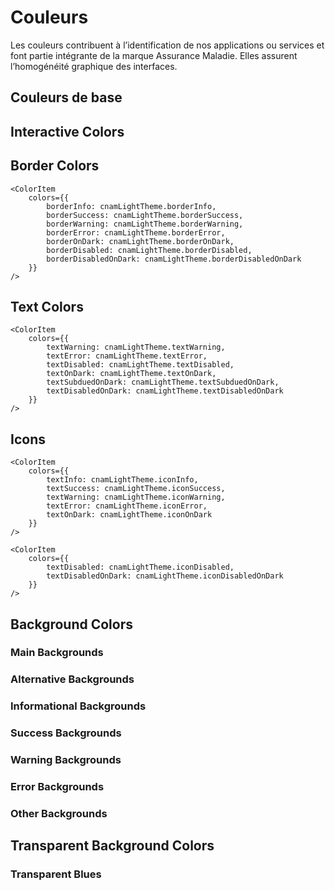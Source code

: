 
<Meta title="Fondamentaux/Couleurs" />

# Couleurs

Les couleurs contribuent à l’identification de nos applications ou services et font partie intégrante de la marque Assurance Maladie. Elles assurent l’homogénéité graphique des interfaces.

## Couleurs de base
<ColorPalette className="vertical-palette">
    <ColorItem
        colors={{
            primary: cnamColorsTokens.blue.base,
            secondary: cnamColorsTokens.cyan.darken40,
            accent: cnamColorsTokens.cyan.base,
            error: cnamColorsTokens.orange.darken20,
            info: cnamColorsTokens.blue.base,
            success: cnamColorsTokens.green.base,
            warning: cnamColorsTokens.yellow.base,
            risquePro: cnamColorsTokens.brick.base
        }}
    />
</ColorPalette>

## Interactive Colors
<ColorPalette className="vertical-palette">
    <ColorItem
        colors={{
            interactiveDefault: cnamLightTheme.interactiveDefault,
            interactiveHover: cnamLightTheme.interactiveHover,
            interactivePressed: cnamLightTheme.interactivePressed,
            interactiveFocus: cnamLightTheme.interactiveFocus,
            interactiveDisabled: cnamLightTheme.interactiveDisabled,
        }}
    />
    <ColorItem
        colors={{
            interactiveHoverOnSelected: cnamLightTheme.interactiveHoverOnSelected,
        }}
    />
</ColorPalette>

## Border Colors
<ColorPalette className="vertical-palette">
    <ColorItem
        colors={{
            borderDarker: cnamLightTheme.borderDarker,
            borderBase: cnamLightTheme.borderBase,
            borderSubdued: cnamLightTheme.borderSubdued,
            borderAccent: cnamLightTheme.borderAccent,
            borderAccentContrasted: cnamLightTheme.borderAccentContrasted,
            borderAccentOnDark: cnamLightTheme.borderAccentOnDark
        }}
    />

    <ColorItem
        colors={{
            borderInfo: cnamLightTheme.borderInfo,
            borderSuccess: cnamLightTheme.borderSuccess,
            borderWarning: cnamLightTheme.borderWarning,
            borderError: cnamLightTheme.borderError,
            borderOnDark: cnamLightTheme.borderOnDark,
            borderDisabled: cnamLightTheme.borderDisabled,
            borderDisabledOnDark: cnamLightTheme.borderDisabledOnDark
        }}
    />
</ColorPalette>

## Text Colors
<ColorPalette className="vertical-palette">
    <ColorItem
        colors={{
            textBase: cnamLightTheme.textBase,
            textAccent: cnamLightTheme.textAccent,
            textAccentContrasted: cnamLightTheme.textAccentContrasted,
            textSubdued: cnamLightTheme.textSubdued,
            textInfo: cnamLightTheme.textInfo,
            textSuccess: cnamLightTheme.textSuccess
        }}
    />

    <ColorItem
        colors={{
            textWarning: cnamLightTheme.textWarning,
            textError: cnamLightTheme.textError,
            textDisabled: cnamLightTheme.textDisabled,
            textOnDark: cnamLightTheme.textOnDark,
            textSubduedOnDark: cnamLightTheme.textSubduedOnDark,
            textDisabledOnDark: cnamLightTheme.textDisabledOnDark
        }}
    />
</ColorPalette>

## Icons
<ColorPalette>
    <ColorItem
        colors={{
            textBase: cnamLightTheme.iconBase,
            textSubdued: cnamLightTheme.iconSubdued,
            textSubduedOnDark: cnamLightTheme.iconSubduedOnDark,
            textAccent: cnamLightTheme.iconAccent,
            textAccentContrasted: cnamLightTheme.iconAccentContrasted
        }}
    />

    <ColorItem
        colors={{
            textInfo: cnamLightTheme.iconInfo,
            textSuccess: cnamLightTheme.iconSuccess,
            textWarning: cnamLightTheme.iconWarning,
            textError: cnamLightTheme.iconError,
            textOnDark: cnamLightTheme.iconOnDark
        }}
    />

    <ColorItem
        colors={{
            textDisabled: cnamLightTheme.iconDisabled,
            textDisabledOnDark: cnamLightTheme.iconDisabledOnDark
        }}
    />
</ColorPalette>

## Background Colors

### Main Backgrounds
<ColorPalette className="vertical-palette">
    <ColorItem
        colors={{
            backgroundMain: cnamLightTheme.backgroundMain,
            backgroundSurface: cnamLightTheme.backgroundSurface,
            backgroundSurfaceAlt: cnamLightTheme.backgroundSurfaceAlt
        }}
    />
</ColorPalette>

### Alternative Backgrounds
<ColorPalette className="vertical-palette">
    <ColorItem
        colors={{
            backgroungMainAlt: cnamLightTheme.backgroungMainAlt,
            backgroungRaised: cnamLightTheme.backgroungRaised,
            backgroundAccent: cnamLightTheme.backgroundAccent,
            backgroungAccentContrasted: cnamLightTheme.backgroungAccentContrasted,
            backgroundAccentAlt: cnamLightTheme.backgroundAccentAlt
        }}
    />
</ColorPalette>

### Informational Backgrounds
<ColorPalette className="vertical-palette">
    <ColorItem
        colors={{
            backgroundInfo: cnamLightTheme.backgroundInfo,
            backgroundInfoSubdued: cnamLightTheme.backgroundInfoSubdued,
            backgroundInfoContrasted: cnamLightTheme.backgroundInfoContrasted
        }}
    />
</ColorPalette>

### Success Backgrounds
<ColorPalette className="vertical-palette">
    <ColorItem
        colors={{
            backgroundSuccess: cnamLightTheme.backgroundSuccess,
            backgroundSuccessSubdued: cnamLightTheme.backgroundSuccessSubdued,
            backgroundSuccessContrasted: cnamLightTheme.backgroundSuccessContrasted
        }}
    />
</ColorPalette>

### Warning Backgrounds
<ColorPalette className="vertical-palette">
    <ColorItem
        colors={{
            backgroundWarning: cnamLightTheme.backgroundWarning,
            backgroundWarningSubdued: cnamLightTheme.backgroundWarningSubdued,
            backgroundWarningContrasted: cnamLightTheme.backgroundWarningContrasted
        }}
    />
</ColorPalette>

### Error Backgrounds
<ColorPalette className="vertical-palette">
    <ColorItem
        colors={{
            backgroundError: cnamLightTheme.backgroundError,
            backgroundErrorSubdued: cnamLightTheme.backgroundErrorSubdued,
            backgroundErrorContrasted: cnamLightTheme.backgroundErrorContrasted
        }}
    />
</ColorPalette>

### Other Backgrounds
<ColorPalette className="vertical-palette">
    <ColorItem
        colors={{
            backgroundDisabled: cnamLightTheme.backgroundDisabled,
            backgroundDisabledOnDark: cnamLightTheme.backgroundDisabledOnDark,
            backgroundAssure: cnamLightTheme.backgroundAssure,
            backgroundProfessionnel: cnamLightTheme.backgroundProfessionnel,
            backgroundEntreprise: cnamLightTheme.backgroundEntreprise
        }}
    />
</ColorPalette>


## Transparent Background Colors

### Transparent Blues
<ColorPalette className="vertical-palette">
    <ColorItem
        colors={{
            transparentBlue18: cnamLightTheme.transparentBlue18,
            transparentBlue8: cnamLightTheme.transparentBlue8
        }}
    />
</ColorPalette>